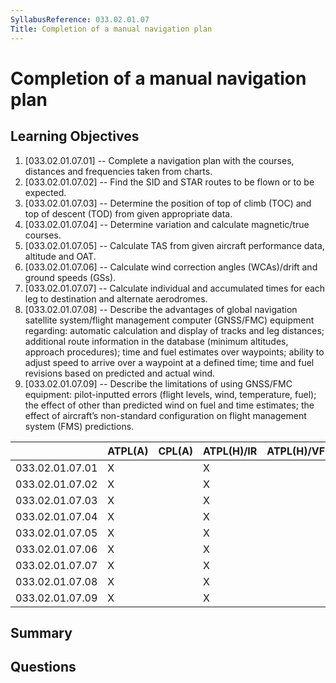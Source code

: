 ```yaml
---
SyllabusReference: 033.02.01.07
Title: Completion of a manual navigation plan
---
```


# Completion of a manual navigation plan

## Learning Objectives

1. [033.02.01.07.01] -- Complete a navigation plan with the courses, distances
   and frequencies taken from charts.
2. [033.02.01.07.02] -- Find the SID and STAR routes to be flown or to be
   expected.
3. [033.02.01.07.03] -- Determine the position of top of climb (TOC) and top of
   descent (TOD) from given appropriate data.
4. [033.02.01.07.04] -- Determine variation and calculate magnetic/true courses.
5. [033.02.01.07.05] -- Calculate TAS from given aircraft performance data,
   altitude and OAT.
6. [033.02.01.07.06] -- Calculate wind correction angles (WCAs)/drift and ground
   speeds (GSs).
7. [033.02.01.07.07] -- Calculate individual and accumulated times for each leg
   to destination and alternate aerodromes.
8. [033.02.01.07.08] -- Describe the advantages of global navigation satellite
   system/flight management computer (GNSS/FMC) equipment regarding: automatic
   calculation and display of tracks and leg distances; additional route
   information in the database (minimum altitudes, approach procedures); time
   and fuel estimates over waypoints; ability to adjust speed to arrive over a
   waypoint at a defined time; time and fuel revisions based on predicted and
   actual wind.
9. [033.02.01.07.09] -- Describe the limitations of using GNSS/FMC equipment:
   pilot-inputted errors (flight levels, wind, temperature, fuel); the effect of
   other than predicted wind on fuel and time estimates; the effect of
   aircraftʼs non-standard configuration on flight management system (FMS)
   predictions.

|                 | ATPL(A) | CPL(A) | ATPL(H)/IR | ATPL(H)/VFR | CPL(H) | IR  | CBIR(A) |
| --------------- | ------- | ------ | ---------- | ----------- | ------ | --- | ------- |
| 033.02.01.07.01 | X       |        | X          |             |        | X   | X       |
| 033.02.01.07.02 | X       |        | X          |             |        | X   | X       |
| 033.02.01.07.03 | X       |        | X          |             |        | X   | X       |
| 033.02.01.07.04 | X       |        | X          |             |        | X   | X       |
| 033.02.01.07.05 | X       |        | X          |             |        | X   | X       |
| 033.02.01.07.06 | X       |        | X          |             |        | X   | X       |
| 033.02.01.07.07 | X       |        | X          |             |        | X   | X       |
| 033.02.01.07.08 | X       |        | X          |             |        | X   | X       |
| 033.02.01.07.09 | X       |        | X          |             |        | X   | X       |

## Summary

## Questions
